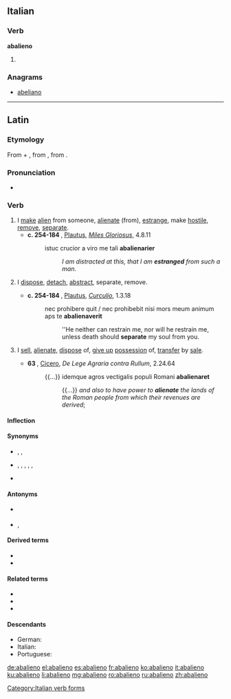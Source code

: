 {{also|abalienò}}
==Italian==

===Verb===
'''abalieno'''

# {{conjugation of|abalienare||1|s|pres|ind|lang=it}}

===Anagrams===
* [[abeliano#Italian|abeliano]]

[[Category:Italian verb forms]]

----

==Latin==

===Etymology===
From {{term|ab||from, away from|lang=la}} + {{term|alieno|aliēnō|alienate, estrange|lang=la}}, from {{term|alienus|aliēnus|foreign, alien|lang=la}}, from {{term|alius||other, another|lang=la}}.

===Pronunciation===
* {{a|Classical}} {{IPA|/ab.a.liˈeː.noː/|lang=la}}

===Verb===
{{la-verb|abalieno|abaliēnō|abalienare|abaliēnāre|abalienavi|abaliēnāvī|abalienatum|abaliēnātum}}

# I [[make]] [[alien]] from someone, [[alienate]] (from), [[estrange]], make [[hostile]], [[remove]], [[separate]].
#* '''c. 254-184 {{B.C.E.}}''', [[w:Plautus|Plautus]], ''[[w:Miles Gloriosus (play)|Miles Gloriosus]]'', 4.8.11
#*: istuc crucior a viro me tali '''abalienarier'''
#*:: ''I am distracted at this, that I am '''estranged''' from such a man.''
# {{context|by extension|in general|lang=la}} I [[dispose]], [[detach]], [[abstract]], separate, remove.
#* '''c. 254-184 {{B.C.E.}}''', [[w:Plautus|Plautus]], ''[[w:Curculio (play)|Curculio]]'', 1.3.18
#*: nec prohibere quit / nec prohibebit nisi mors meum animum aps te '''abalienaverit'''
#*:: ''He neither can restrain me, nor will he restrain me, unless death should '''separate''' my soul from you.
# {{context|legal|lang=la}} I [[sell]], [[alienate]], [[dispose]] of, [[give up]] [[possession]] of, [[transfer]] by [[sale]].
#* '''63 {{B.C.E.}}''', [[w:Cicero|Cicero]], ''De Lege Agraria contra Rullum'', 2.24.64
#*: {{...}} idemque agros vectigalis populi Romani '''abalienaret'''
#*:: {{...}} ''and also to have power to '''alienate''' the lands of the Roman people from which their revenues are derived'';

====Inflection====
{{la-conj-1st|abaliēn|abaliēnāv|abaliēnāt|11=abalien|22=abalienav|33=abalienat}}

====Synonyms====
* {{sense|alienate}} {{l|la|abscindo|abscindō}}, {{l|la|alieno|aliēnō}}, {{l|la|divello|dīvellō}}
* {{sense|separate, remove}} {{l|la|abiungo|abiungō}}, {{l|la|abscindo|abscindō}}, {{l|la|disiungo|disiungō}}, {{l|la|divello|dīvellō}}, {{l|la|divido|dīvidō}}, {{l|la|segrego|sēgregō}}
* {{sense|transfer by sale}} {{l|la|alieno|aliēnō}}

====Antonyms====
* {{sense|alienate}} {{l|la|faveo|faveō}}
* {{sense|separate, remove}} {{l|la|conecto|cōnectō}}, {{l|la|iungo|iungō}}

====Derived terms====
* {{l|la|abalienatio|abaliēnātiō}}
* {{l|la|abalienatus|abaliēnātus}}

====Related terms====
* {{l|la|alieno|aliēnō}}
* {{l|la|alienus|aliēnus}}
* {{l|la|alius}}

====Descendants====
* German: {{l/de|abalienieren}}
* Italian: {{l|it|abalienare}}
* Portuguese: {{l/pt|abalienar}}

[[de:abalieno]]
[[el:abalieno]]
[[es:abalieno]]
[[fr:abalieno]]
[[ko:abalieno]]
[[it:abalieno]]
[[ku:abalieno]]
[[li:abalieno]]
[[mg:abalieno]]
[[ro:abalieno]]
[[ru:abalieno]]
[[zh:abalieno]]